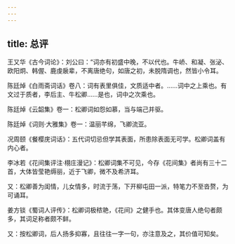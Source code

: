 ```yaml
---
---
---
```

title: 总评
---




王又华《古今词论》：刘公曰：“词亦有初盛中晚，不以代也。牛峤、和凝、张泌、欧阳炯、韩偓、鹿虔扆辈，不离唐绝句，如唐之初，未脱隋调也，然皆小令耳。

陈廷焯《白雨斋词话》卷八：词有表里俱佳，文质适中者。……词中之上乘也。有文过于质者，李后主、牛松卿……是也，词中之次乘也。

陈廷焯《云韶集》卷一：松卿词如怨如慕，当与端己并驱。

陈廷焯《词则·大雅集》卷一：温丽芊绵，飞卿流亚。

况周颐《餐樱庑词话》：五代词切忌但学其表面，所患除表面无可学。松卿词盖有内心者。

李冰若《花间集评注·栩庄漫记》：松卿词集不可见，今存《花间集》者尚有三十二首，大体皆莹艳缛丽，近于飞卿，微不及希济耳。

又：松卿善为闺情，儿女情多，时流于荡，下开柳屯田一派，特笔力不至沓赘，为可诵耳。

姜方锬《蜀词人评传》：松卿词极秾艳，《花间》之健手也。其体变唐人绝句者颇多，其词足称者颇不鲜。

又：按松卿词，后人扬多抑寡，且往往一字一句，亦注意及之，其价值可知矣。
